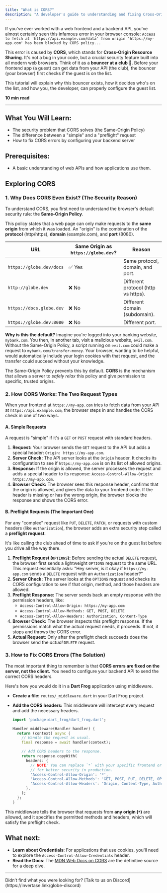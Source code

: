 ```yaml
---
title: "What is CORS?"
description: "A developer's guide to understanding and fixing Cross-Origin Resource Sharing errors."
---
```


If you've ever worked with a web frontend and a backend API, you've almost certainly seen this infamous error in your browser console: `Access to fetch at 'https://api.example.com/data' from origin 'https://my-app.com' has been blocked by CORS policy...`

This error is caused by **CORS**, which stands for **Cross-Origin Resource Sharing**. It's not a bug in your code, but a crucial security feature built into all modern web browsers. Think of it as a **bouncer at a club** 👮. Before your frontend app (a guest) can get data from your API (the club), the bouncer (your browser) first checks if the guest is on the list.

This tutorial will explain why this bouncer exists, how it decides who's on the list, and how you, the developer, can properly configure the guest list.

**10 min read**

---

## What You Will Learn:

- The security problem that CORS solves (the Same-Origin Policy)
- The difference between a "simple" and a "preflight" request
- How to fix CORS errors by configuring your backend server

## Prerequisites:

- A basic understanding of web APIs and how applications use them.

## Exploring CORS

### 1. Why Does CORS Even Exist? (The Security Reason)

To understand CORS, you first need to understand the browser's default security rule: the **Same-Origin Policy**.

This policy states that a web page can only make requests to the **same origin** from which it was loaded. An "origin" is the combination of the **protocol** (http/https), **domain** (example.com), and **port** (8080).

| URL                        | Same Origin as `https://globe.dev`? | Reason                                  |
| -------------------------- | ----------------------------------- | --------------------------------------- |
| `https://globe.dev/docs`   | ✅ Yes                              | Same protocol, domain, and port.        |
| `http://globe.dev`         | ❌ No                               | Different protocol (http vs https).     |
| `https://docs.globe.dev`   | ❌ No                               | Different domain (subdomain).           |
| `https://globe.dev:8080`   | ❌ No                               | Different port.                         |

**Why is this the default?** Imagine you're logged into your banking website, `mybank.com`. You then, in another tab, visit a malicious website, `evil.com`. Without the Same-Origin Policy, a script running on `evil.com` could make a request to `mybank.com/transfer-money`. Your browser, wanting to be helpful, would automatically include your login cookies with that request, and the transfer could succeed without your knowledge.

The Same-Origin Policy prevents this by default. **CORS** is the mechanism that allows a server to *safely relax* this policy and give permission to specific, trusted origins.

### 2. How CORS Works: The Two Request Types

When your frontend at `https://my-app.com` tries to fetch data from your API at `https://api.example.com`, the browser steps in and handles the CORS check in one of two ways.

#### A. Simple Requests

A request is "simple" if it's a `GET` or `POST` request with standard headers.

1.  **Request:** Your browser sends the `GET` request to the API but adds a special header: `Origin: https://my-app.com`.
2.  **Server Check:** The API server looks at the `Origin` header. It checks its configuration to see if `https://my-app.com` is on its list of allowed origins.
3.  **Response:** If the origin is allowed, the server processes the request and adds a special header to its response: `Access-Control-Allow-Origin: https://my-app.com`.
4.  **Browser Check:** The browser sees this response header, confirms that the origin is allowed, and gives the data to your frontend code. If the header is missing or has the wrong origin, the browser blocks the response and shows the CORS error.

#### B. Preflight Requests (The Important One)

For any "complex" request like `PUT`, `DELETE`, `PATCH`, or requests with custom headers (like `Authorization`), the browser adds an extra security step called a **preflight request**.

It's like calling the club ahead of time to ask if you're on the guest list before you drive all the way there.

1.  **Preflight Request (`OPTIONS`):** Before sending the actual `DELETE` request, the browser first sends a lightweight `OPTIONS` request to the same URL. This request essentially asks: "Hey server, is it okay if `https://my-app.com` sends a `DELETE` request with an `Authorization` header?"
2.  **Server Check:** The server looks at the `OPTIONS` request and checks its CORS configuration to see if that origin, method, and those headers are allowed.
3.  **Preflight Response:** The server sends back an empty response with the permission headers, like:
    * `Access-Control-Allow-Origin: https://my-app.com`
    * `Access-Control-Allow-Methods: GET, POST, DELETE`
    * `Access-Control-Allow-Headers: Authorization, Content-Type`
4.  **Browser Check:** The browser inspects this preflight response. If the permissions match what the actual request needs, it proceeds. If not, it stops and throws the CORS error.
5.  **Actual Request:** Only after the preflight check succeeds does the browser send the *actual* `DELETE` request.

### 3. How to Fix CORS Errors (The Solution)

The most important thing to remember is that **CORS errors are fixed on the server, not the client.** You need to configure your backend API to send the correct CORS headers.

Here's how you would do it in a **Dart Frog** application using middleware.

-   **Create a file:** `routes/_middleware.dart` in your Dart Frog project.
-   **Add the CORS headers:** This middleware will intercept every request and add the necessary headers.

    ```dart
    import 'package:dart_frog/dart_frog.dart';

    Handler middleware(Handler handler) {
      return (context) async {
        // Handle the request as usual.
        final response = await handler(context);

        // Add CORS headers to the response.
        return response.copyWith(
          headers: {
            // NOTE: You can replace `*` with your specific frontend origin
            // for better security in production.
            'Access-Control-Allow-Origin': '*',
            'Access-Control-Allow-Methods': 'GET, POST, PUT, DELETE, OPTIONS',
            'Access-Control-Allow-Headers': 'Origin, Content-Type, Authorization',
          },
        );
      };
    }
    ```

This middleware tells the browser that requests from **any origin (`*`)** are allowed, and it specifies the permitted methods and headers, which will satisfy the preflight check.

## What next:
- **Learn about Credentials**: For applications that use cookies, you'll need to explore the `Access-Control-Allow-Credentials` header.
- **Read the Docs**: The [MDN Web Docs on CORS](https://developer.mozilla.org/en-US/docs/Web/HTTP/Guides/CORS) are the definitive source for a deep dive.

---

<Info>
  Didn’t find what you were looking for? [Talk to us on
  Discord](https://invertase.link/globe-discord)
</Info>